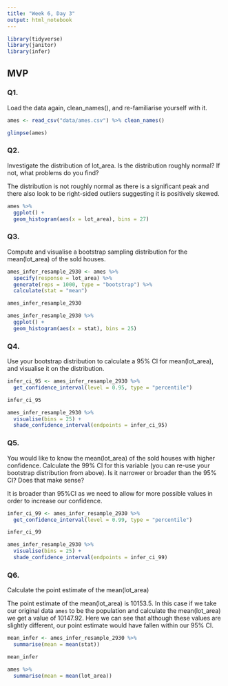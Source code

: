 ```yaml
---
title: "Week 6, Day 3"
output: html_notebook
---
```


```r
library(tidyverse)
library(janitor)
library(infer)
```

## MVP

### Q1.
Load the data again, clean_names(), and re-familiarise yourself with it.

```r

ames <- read_csv("data/ames.csv") %>% clean_names()

```

```r

glimpse(ames)

```

### Q2.
Investigate the distribution of lot_area. Is the distribution roughly normal? If not, what problems do you find?

The distribution is not roughly normal as there is a significant peak and there also look to be right-sided outliers suggesting it is positively skewed.

```r

ames %>% 
  ggplot() +
  geom_histogram(aes(x = lot_area), bins = 27)

```

### Q3.
Compute and visualise a bootstrap sampling distribution for the mean(lot_area) of the sold houses.

```r

ames_infer_resample_2930 <- ames %>%
  specify(response = lot_area) %>%
  generate(reps = 1000, type = "bootstrap") %>%
  calculate(stat = "mean")

ames_infer_resample_2930

```

```r

ames_infer_resample_2930 %>% 
  ggplot() +
  geom_histogram(aes(x = stat), bins = 25)

```

### Q4.
Use your bootstrap distribution to calculate a 95% CI for mean(lot_area), and visualise it on the distribution.

```r
infer_ci_95 <- ames_infer_resample_2930 %>%
  get_confidence_interval(level = 0.95, type = "percentile")

infer_ci_95
```

```r

ames_infer_resample_2930 %>%
  visualise(bins = 25) +
  shade_confidence_interval(endpoints = infer_ci_95)

```

### Q5.
You would like to know the mean(lot_area) of the sold houses with higher confidence. Calculate the 99% CI for this variable (you can re-use your bootstrap distribution from above). Is it narrower or broader than the 95% CI? Does that make sense?

It is broader than 95%CI as we need to allow for more possible values in order to increase our confidence.

```r

infer_ci_99 <- ames_infer_resample_2930 %>%
  get_confidence_interval(level = 0.99, type = "percentile")

infer_ci_99

```

```r

ames_infer_resample_2930 %>%
  visualise(bins = 25) +
  shade_confidence_interval(endpoints = infer_ci_99)

```

### Q6.
Calculate the point estimate of the mean(lot_area)

The point estimate of the mean(lot_area) is 10153.5. In this case if we take our original data `ames` to be the population and calculate the mean(lot_area) we get a value of 10147.92. Here we can see that although these values are slightly different, our point estimate would have fallen within our 95% CI.

```r

mean_infer <- ames_infer_resample_2930 %>% 
  summarise(mean = mean(stat))

mean_infer

```

```r

ames %>% 
  summarise(mean = mean(lot_area))

```

